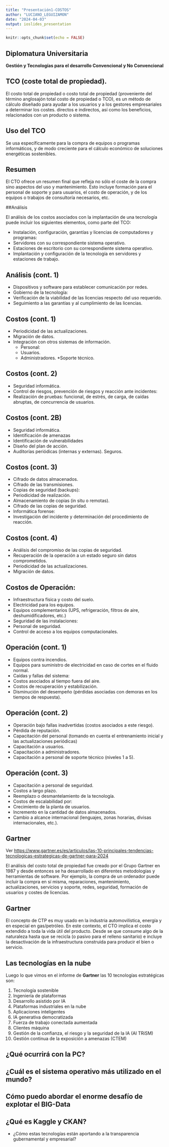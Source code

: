 ---
title: "Presentación1-COSTOS"
author: "LUCIANO_LEGUIZAMON"
date: "2024-04-03"
output: ioslides_presentation
---

```{r setup, include=FALSE}
knitr::opts_chunk$set(echo = FALSE)
```


## Diplomatura Universitaria

**Gestión y Tecnologías para el desarrollo Convencional y No Convencional**





## TCO (coste total de propiedad).

El costo total de propiedad o costo total de propiedad (proveniente del término anglosajón total costo de propiedad o TCO), es un método de cálculo diseñado para ayudar a los usuarios y a los gestores empresariales a determinar los costes. directos e indirectos, así como los beneficios, relacionados con un producto o sistema.

## Uso del TCO
Se usa específicamente para la compra de equipos o programas informáticos, y de modo creciente para el cálculo económico de soluciones energéticas sostenibles.

## Resumen

El CTO ofrece un resumen final que refleja no sólo el coste de la compra sino aspectos del uso y mantenimiento. Esto incluye formación para el personal de soporte y para usuarios, el costo de operación, y de los equipos o trabajos de consultoría necesarios, etc.

##Análisis

El análisis de los costos asociados con la implantación de una tecnología puede incluir los siguientes elementos, como parte del TCO:

* Instalación, configuración, garantías y licencias de computadores y programas:
* Servidores con su correspondiente sistema operativo.
* Estaciones de escritorio con su correspondiente sistema operativo.
* Implantación y configuración de la tecnología en servidores y estaciones de trabajo.

## Análisis (cont. 1)

* Dispositivos y software para establecer comunicación por redes.
* Gobierno de la tecnología:
* Verificación de la viabilidad de las licencias respecto del uso requerido.
* Seguimiento a las garantías y al cumplimiento de las licencias.

## Costos (cont. 1)

* Periodicidad de las actualizaciones.
* Migración de datos.
* Integración con otros sistemas de información.
    * Personal:
    * Usuarios.
    * Administradores.
    *Soporte técnico.

## Costos (cont. 2)

* Seguridad informática.
* Control de riesgos, prevención de riesgos y reacción ante incidentes:
* Realización de pruebas: funcional, de estrés, de carga, de caídas abruptas, de concurrencia de usuarios.

## Costos (cont. 2B)

* Seguridad informática.
* Identificación de amenazas
* Identificación de vulnerabilidades
* Diseño del plan de acción.
* Auditorías periódicas (internas y externas).
Seguros.

## Costos (cont. 3)

* Cifrado de datos almacenados.
* Cifrado de las transmisiones.
* Copias de seguridad (backups):
* Periodicidad de realización.
* Almacenamiento de copias (in situ o remotas).
* Cifrado de las copias de seguridad.
* Informática forense:
* Investigación del incidente y determinación del procedimiento de reacción.

## Costos (cont. 4)

* Análisis del compromiso de las copias de seguridad.
* Recuperación de la operación a un estado seguro sin datos comprometidos.
* Periodicidad de las actualizaciones.
* Migración de datos.

## Costos de Operación:

* Infraestructura física y costo del suelo.
* Electricidad para los equipos.
* Equipos complementarios (UPS, refrigeración, filtros de aire, deshumidificadores, etc.)
* Seguridad de las instalaciones:
* Personal de seguridad.
* Control de acceso a los equipos computacionales.

## Operación (cont. 1)

* Equipos contra incendios.
* Equipos para suministro de electricidad en caso de cortes en el fluido normal.
* Caídas y fallas del sistema:
* Costos asociados al tiempo fuera del aire.
* Costos de recuperación y estabilización.
* Disminución del desempeño (pérdidas asociadas con demoras en los tiempos de respuesta).

## Operación (cont. 2)

* Operación bajo fallas inadvertidas (costos asociados a este riesgo).
* Pérdida de reputación.
* Capacitación del personal (tomando en cuenta el entrenamiento inicial y las actualizaciones periódicas)
* Capacitación a usuarios.
* Capacitación a administradores.
* Capacitación a personal de soporte técnico (niveles 1 a 5).

## Operación (cont. 3)

* Capacitación a personal de seguridad.
* Costos a largo plazo.
* Reemplazo o desmantelamiento de la tecnología.
* Costos de escalabilidad por:
* Crecimiento de la planta de usuarios.
* Incremento en la cantidad de datos almacenados.
* Cambio a alcance internacional (lenguajes, zonas horarias, divisas internacionales, etc.).

## Gartner

Ver <https://www.gartner.es/es/articulos/las-10-principales-tendencias-tecnologicas-estrategicas-de-gartner-para-2024>

El análisis del costo total de propiedad fue creado por el Grupo Gartner en 1987 y desde entonces se ha desarrollado en diferentes metodologías y herramientas de software. Por ejemplo, la compra de un ordenador puede incluir la compra en sí misma, reparaciones, mantenimiento, actualizaciones, servicios y soporte, redes, seguridad, formación de usuarios y costes de licencias.

## Gartner

El concepto de CTP es muy usado en la industria automovilística, energía y en especial en gas/petróleo. En este contexto, el CTO implica el costo extendido a toda la vida útil del producto. Desde se que consume algo de la naturaleza hasta que se recicla (o pasivo para el relleno sanitario) e incluye la desactivación de la infraestructura construida para producir el bien o servicio.




## Las tecnologías en la nube

Luego lo que vimos en el informe de **Gartner** las 10 tecnologías estratégicas son:

1. Tecnología sostenible
2. Ingeniería de plataformas
3. Desarrollo asistido por IA
4. Plataformas industriales en la nube
5. Aplicaciones inteligentes
6. IA generativa democratizada
7. Fuerza de trabajo conectada aumentada
8. Clientes máquina
9. Gestión de la confianza, el riesgo y la seguridad de la IA (AI TRiSM)
10. Gestión continua de la exposición a amenazas (CTEM)



## ¿Qué ocurrirá con la PC?

## ¿Cuál es el sistema operativo más utilizado en el mundo?
## Cómo puedo abordar el enorme desafío de explotar el BIG-Data

## ¿Qué es Kaggle y CKAN?
* ¿Cómo estas tecnologías están aportando a la transparencia gubernamental y empresarial?





